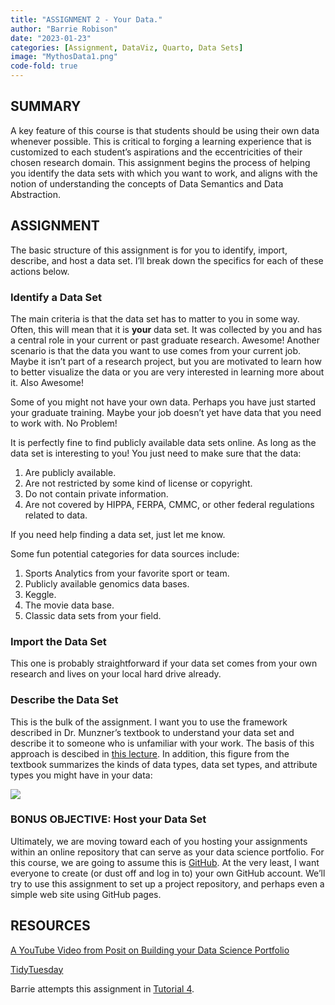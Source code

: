 ```yaml
---
title: "ASSIGNMENT 2 - Your Data."
author: "Barrie Robison"
date: "2023-01-23"
categories: [Assignment, DataViz, Quarto, Data Sets]
image: "MythosData1.png"
code-fold: true
---
```


## SUMMARY

A key feature of this course is that students should be using their own data whenever possible.  This is critical to forging a learning experience that is customized to each student's aspirations and the eccentricities of their chosen research domain.  This assignment begins the process of helping you identify the data sets with which you want to work, and aligns with the notion of understanding the concepts of Data Semantics and Data Abstraction.

## ASSIGNMENT

The basic structure of this assignment is for you to identify, import, describe, and host a data set.  I'll break down the specifics for each of these actions below.   

### Identify a Data Set

The main criteria is that [the data set has to matter to you]{.red} in some way.  Often, this will mean that it is **your** data set.  It was collected by you and has a central role in your current or past graduate research.  Awesome!  Another scenario is that the data you want to use comes from your current job.  Maybe it isn't part of a research project, but you are motivated to learn how to better visualize the data or you are very interested in learning more about it.  Also Awesome!

Some of you might not have your own data.  Perhaps you have just started your graduate training.  Maybe your job doesn't yet have data that you need to work with.  No Problem!

It is perfectly fine to find publicly available data sets online.  As long as the data set is interesting to you!  You just need to make sure that the data:

1. Are publicly available.
2. Are not restricted by some kind of license or copyright.
3. Do not contain private information.
4. Are not covered by HIPPA, FERPA, CMMC, or other federal regulations related to data.

If you need help finding a data set, just let me know.

Some fun potential categories for data sources include:

1. Sports Analytics from your favorite sport or team.
2. Publicly available genomics data bases.
3. Keggle.
4. The movie data base.
5. Classic data sets from your field.

### Import the Data Set

This one is probably straightforward if your data set comes from your own research and lives on your local hard drive already.  

### Describe the Data Set

This is the bulk of the assignment.  I want you to use the framework described in Dr. Munzner's textbook to understand your data set and describe it to someone who is unfamiliar with your work.  The basis of this approach is descibed in [this lecture](../L2-Data-Abstraction/index.qmd).  In addition, this figure from the textbook summarizes the kinds of data types, data set types, and attribute types you might have in your data:

![](whatexpanded.png)

### BONUS OBJECTIVE:  Host your Data Set

Ultimately, we are moving toward each of you hosting your assignments within an online repository that can serve as your data science portfolio.  For this course, we are going to assume this is [GitHub](https://github.com).  At the very least, I want everyone to create (or dust off and log in to) your own GitHub account.  We'll try to use this assignment to set up a project repository, and perhaps even a simple web site using GitHub pages.

## RESOURCES

[A YouTube Video from Posit on Building your Data Science Portfolio](https://www.youtube.com/watch?v=xtSFXtDf4cM){target="_blank"}

[TidyTuesday](https://www.tidytuesday.com){target="_blank"}

Barrie attempts this assignment in [Tutorial 4](../T4-BarriesData/index.qmd){target="_blank"}.
